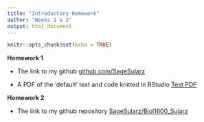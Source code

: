 ```yaml
---
title: "Introductory Homework"
author: "Weeks 1 & 2"
output: html_document
---
```


```r
knitr::opts_chunk$set(echo = TRUE)
```

**Homework 1**

-   The link to my github  [github.com/SageSularz](https://github.com/SageSularz)

-   A PDF of the ‘default’ text and code knitted in RStudio [Test PDF](https://github.com/SageSularz/Biol1600_Sularz/blob/main/Test.pdf)



**Homework 2**   

-   The link to my github repository [SageSularz/Biol1600_Sularz](https://github.com/SageSularz/Biol1600_Sularz)


